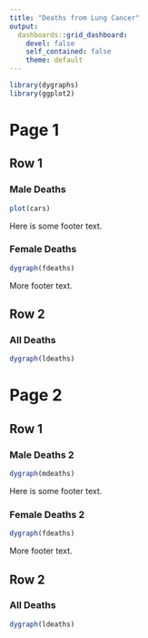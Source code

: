 ```yaml
---
title: "Deaths from Lung Cancer"
output: 
  dashboards::grid_dashboard: 
    devel: false
    self_contained: false
    theme: default
---
```


```r
library(dygraphs)
library(ggplot2)
```

# Page 1

## Row 1

### Male Deaths

```r
plot(cars)
```

Here is some footer text.

### Female Deaths

```r
dygraph(fdeaths)
```

More footer text.

## Row 2

### All Deaths

```r
dygraph(ldeaths)
```

# Page 2

## Row 1

### Male Deaths 2 {.col-md-7}

```r
dygraph(mdeaths)
```

Here is some footer text.

### Female Deaths 2 {.col-md-5}

```r
dygraph(fdeaths)
```

More footer text.

## Row 2

### All Deaths

```r
dygraph(ldeaths)
```

